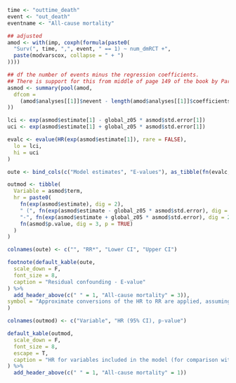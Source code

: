 ```r

time <- "outtime_death"
event <- "out_death"
eventname <- "All-cause mortality"

## adjusted
amod <- with(imp, coxph(formula(paste0(
  "Surv(", time, ",", event, " == 1) ~ num_dmRCT +",
  paste(modvarscox, collapse = " + ")
))))

## df the number of events minus the regression coefficients.
## There is support for this from middle of page 149 of the book by Parmer & Machin (ISBN 0471936405)
asmod <- summary(pool(amod,
  dfcom =
    (amod$analyses[[1]]$nevent - length(amod$analyses[[1]]$coefficients))
))

lci <- exp(asmod$estimate[1] - global_z05 * asmod$std.error[1])
uci <- exp(asmod$estimate[1] + global_z05 * asmod$std.error[1])

evalc <- evalue(HR(exp(asmod$estimate[1]), rare = FALSE),
  lo = lci,
  hi = uci
)

oute <- bind_cols(c("Model estimates", "E-values"), as_tibble(fn(evalc, 2)))

outmod <- tibble(
  Variable = asmod$term,
  hr = paste0(
    fn(exp(asmod$estimate), dig = 2),
    " (", fn(exp(asmod$estimate - global_z05 * asmod$std.error), dig = 2),
    "-", fn(exp(asmod$estimate + global_z05 * asmod$std.error), dig = 2), "), ",
    fn(asmod$p.value, dig = 3, p = TRUE)
  )
)
```

```r

colnames(oute) <- c("", "RR*", "Lower CI", "Upper CI")

footnote(default_kable(oute,
  scale_down = F,
  font_size = 8,
  caption = "Residual confounding - E-value"
) %>%
  add_header_above(c(" " = 1, "All-cause mortality" = 3)),
symbol = "Approximate conversions of the HR to RR are applied, assuming a non-rare outcome"
)
```

\clearpage

```r

colnames(outmod) <- c("Variable", "HR (95% CI), p-value")

default_kable(outmod,
  scale_down = F,
  font_size = 8,
  escape = T,
  caption = "HR for variables included in the model (for comparison with the magnitude of the E-value)"
) %>%
  add_header_above(c(" " = 1, "All-cause mortality" = 1))
```
